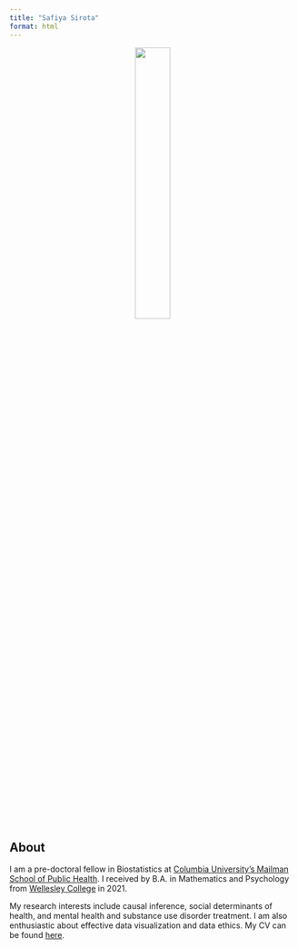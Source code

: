 ```yaml
---
title: "Safiya Sirota"
format: html
---
```


<center>
<img src="images/Saf0043-Edit.jpg" style="width:35%">
</center>

## About


I am a pre-doctoral fellow in Biostatistics at [Columbia University's Mailman School of Public Health](https://www.publichealth.columbia.edu/). I received by B.A. in Mathematics and Psychology from [Wellesley College](https://www.wellesley.edu/) in 2021.

My research interests include causal inference, social determinants of health, and mental health and substance use disorder treatment. I am also enthusiastic about effective data visualization and data ethics. My CV can be found <a href="20241217_cv.pdf">here</a>.

